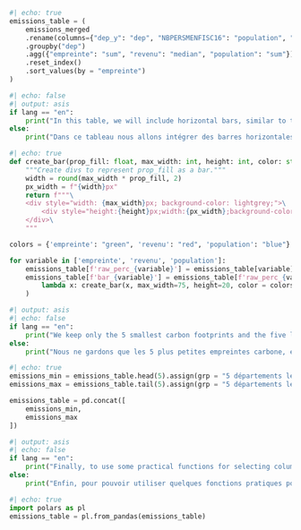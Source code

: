```python
#| echo: true
emissions_table = (
    emissions_merged
    .rename(columns={"dep_y": "dep", "NBPERSMENFISC16": "population", "MED16": "revenu"})
    .groupby("dep")
    .agg({"empreinte": "sum", "revenu": "median", "population": "sum"}) #pas vraiment le revenu médian
    .reset_index()
    .sort_values(by = "empreinte")
)
```

```python
#| echo: false
#| output: asis
if lang == "en":
    print("In this table, we will include horizontal bars, similar to the examples shown [here](https://posit-dev.github.io/great-tables/examples/). This is done by directly including the _HTML_ code in the DataFrame column.")
else:
    print("Dans ce tableau nous allons intégrer des barres horizontales, à la manière des exemples présentés [ici](https://posit-dev.github.io/great-tables/examples/). Cela se fait en incluant directement le code _html_ dans la colonne du _DataFrame_)
```

```python
#| echo: true
def create_bar(prop_fill: float, max_width: int, height: int, color: str = "green") -> str:
    """Create divs to represent prop_fill as a bar."""
    width = round(max_width * prop_fill, 2)
    px_width = f"{width}px"
    return f"""\
    <div style="width: {max_width}px; background-color: lightgrey;">\
        <div style="height:{height}px;width:{px_width};background-color:{color};"></div>\
    </div>\
    """

colors = {'empreinte': "green", 'revenu': "red", 'population': "blue"}

for variable in ['empreinte', 'revenu', 'population']:
    emissions_table[f'raw_perc_{variable}'] = emissions_table[variable]/emissions_table[variable].max()
    emissions_table[f'bar_{variable}'] = emissions_table[f'raw_perc_{variable}'].map(
        lambda x: create_bar(x, max_width=75, height=20, color = colors[variable])
    )
```

```python
#| output: asis
#| echo: false
if lang == "en":
    print("We keep only the 5 smallest carbon footprints and the five largest.")
else:
    print("Nous ne gardons que les 5 plus petites empreintes carbone, et les cinq plus importantes.")
```

```python
#| echo: true
emissions_min = emissions_table.head(5).assign(grp = "5 départements les moins pollueurs").reset_index(drop=True)
emissions_max = emissions_table.tail(5).assign(grp = "5 départements les plus pollueurs").reset_index(drop=True)

emissions_table = pd.concat([
    emissions_min,
    emissions_max
])
```

```python
#| output: asis
#| echo: false
if lang == "en":
    print("Finally, to use some practical functions for selecting columns based on patterns, we will convert the data to the [`Polars`](https://pola.rs/) format.")
else:
    print("Enfin, pour pouvoir utiliser quelques fonctions pratiques pour sélectionner des colonnes à partir de motifs, nous allons convertir les données au format [`Polars`](https://pola.rs/)")
```

```python
#| echo: true
import polars as pl
emissions_table = pl.from_pandas(emissions_table)
```